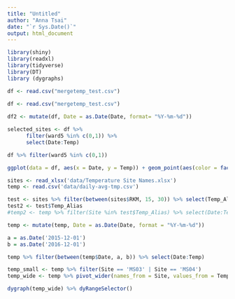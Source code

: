 ```yaml
---
title: "Untitled"
author: "Anna Tsai"
date: "`r Sys.Date()`"
output: html_document
---
```


```r
library(shiny)
library(readxl)
library(tidyverse)
library(DT)
library (dygraphs)
```

```r
df <- read.csv("mergetemp_test.csv")
```

```r
df <- read.csv("mergetemp_test.csv")
  
df2 <- mutate(df, Date = as.Date(Date, format= "%Y-%m-%d"))
```

```r
selected_sites <- df %>%
      filter(ward5 %in% c(0,1)) %>%
      select(Date:Temp)
```

```r
df %>% filter(ward5 %in% c(0,1))
```

```r
ggplot(data = df, aes(x = Date, y = Temp)) + geom_point(aes(color = factor(ward5)))
```

```r
sites <- read_xlsx('data/Temperature Site Names.xlsx')
temp <- read.csv('data/daily-avg-tmp.csv')
```

```r
test <- sites %>% filter(between(sites$RKM, 15, 30)) %>% select(Temp_Alias)
test2 <- test$Temp_Alias
#temp2 <- temp %>% filter(Site %in% test$Temp_Alias) %>% select(Date:Temp)
```

```r
temp <- mutate(temp, Date = as.Date(Date, format = "%Y-%m-%d"))
```

```r
a = as.Date('2015-12-01')
b = as.Date('2016-12-01')
```


```r
temp %>% filter(between(temp$Date, a, b)) %>% select(Date:Temp)
```

```r
temp_small <- temp %>% filter(Site == 'MS03' | Site == 'MS04')
temp_wide <- temp %>% pivot_wider(names_from = Site, values_from = Temp)
```


```r
dygraph(temp_wide) %>% dyRangeSelector()
```

